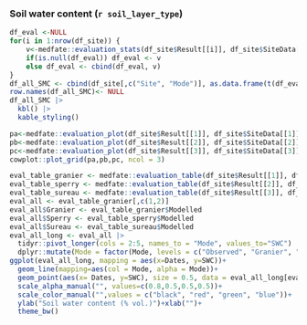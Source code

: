 ### Soil water content (`r soil_layer_type`)
```r
df_eval <-NULL
for(i in 1:nrow(df_site)) {
    v<-medfate::evaluation_stats(df_site$Result[[i]], df_site$SiteData[[i]]$measuredData, type= soil_layer_type)
    if(is.null(df_eval)) df_eval <- v
    else df_eval <- cbind(df_eval, v)
}
df_all_SMC <- cbind(df_site[,c("Site", "Mode")], as.data.frame(t(df_eval)))
row.names(df_all_SMC)<- NULL
df_all_SMC |> 
  kbl() |>
  kable_styling()
```


```r
pa<-medfate::evaluation_plot(df_site$Result[[1]], df_site$SiteData[[1]]$measuredData, type= soil_layer_type, plotType = "scatter")+labs(subtitle="Granier")+xlab("Modelled SWC (%)")+ylab("Observed SWC (%)")
pb<-medfate::evaluation_plot(df_site$Result[[2]], df_site$SiteData[[2]]$measuredData, type= soil_layer_type, plotType = "scatter")+labs(subtitle="Sperry")+xlab("Modelled SWC (%)")+ylab("Observed SWC (%)")
pc<-medfate::evaluation_plot(df_site$Result[[3]], df_site$SiteData[[3]]$measuredData, type= soil_layer_type, plotType = "scatter")+labs(subtitle="Sureau")+xlab("Modelled SWC (%)")+ylab("Observed SWC (%)")
cowplot::plot_grid(pa,pb,pc, ncol = 3)
```

```r
eval_table_granier <- medfate::evaluation_table(df_site$Result[[1]], df_site$SiteData[[1]]$measuredData, type= soil_layer_type)
eval_table_sperry <- medfate::evaluation_table(df_site$Result[[2]], df_site$SiteData[[2]]$measuredData, type= soil_layer_type)
eval_table_sureau <- medfate::evaluation_table(df_site$Result[[3]], df_site$SiteData[[3]]$measuredData, type= soil_layer_type)
eval_all <- eval_table_granier[,c(1,2)]
eval_all$Granier <- eval_table_granier$Modelled
eval_all$Sperry <- eval_table_sperry$Modelled
eval_all$Sureau <- eval_table_sureau$Modelled
eval_all_long <- eval_all |>
  tidyr::pivot_longer(cols = 2:5, names_to = "Mode", values_to="SWC") |>
  dplyr::mutate(Mode = factor(Mode, levels = c("Observed", "Granier", "Sperry", "Sureau")))
ggplot(eval_all_long, mapping = aes(x=Dates, y=SWC))+
  geom_line(mapping=aes(col = Mode, alpha = Mode))+
  geom_point(aes(x= Dates, y=SWC), size = 0.5, data = eval_all_long[eval_all_long$Mode=="Observed",])+
  scale_alpha_manual("", values=c(0.8,0.5,0.5,0.5))+
  scale_color_manual("",values = c("black", "red", "green", "blue"))+
  ylab("Soil water content (% vol.)")+xlab("")+
  theme_bw()
```
